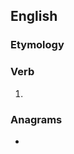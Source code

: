 ==English==

===Etymology===
{{suffix|steal|eth|lang=en}}

===Verb===
{{head|en|verb form}}

# {{en-archaic third-person singular of|steal}}

===Anagrams===
* {{anagrams|en|athletes}}